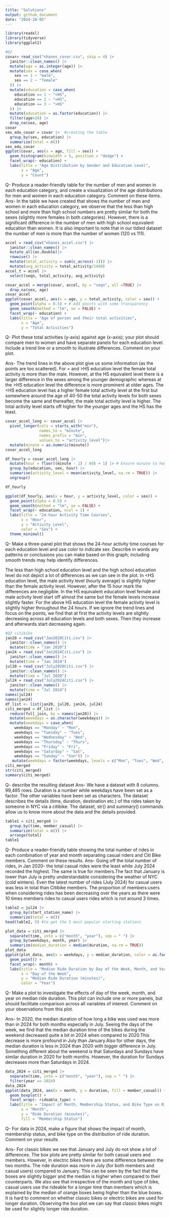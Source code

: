 ```yaml
---
title: "Solutions"
output: github_document
date: "2024-10-05"
---
```

```R
library(readxl)
library(tidyverse)
library(ggplot2)
```

```R
#Q2
covar= read_csv("nhanes_covar.csv", skip = 4) |>
  janitor::clean_names() |>
  mutate(age = as.integer(age)) |>
  mutate(sex = case_when(
    sex == 1 ~ "male",
    sex == 2 ~ "female"
  )) |>
  mutate(education = case_when(
    education == 1 ~ "<HS",
    education == 2 ~ "=HS",
    education == 3 ~ ">HS"
  )) |>
  mutate(education = as.factor(education)) |>
  filter(age>20) |>
  drop_na(sex, age)
covar
sex_edu_covar = covar |>  #creating the table
  group_by(sex, education) |>
  summarize(total = n())
sex_edu_covar
ggplot(covar, aes(x = age, fill = sex)) +
  geom_histogram(binwidth = 5, position = "dodge") +
  facet_wrap(~ education) +
  labs(title = "Age Distribution by Gender and Education Level",
       x = "Age",
       y = "Count")
```

Q- Produce a reader-friendly table for the number of men and women in each education category, and create a visualization of the age distributions for men and women in each education category. Comment on these items.
Ans- In the table we have created that shows the number of men and women in each education category, we observe that the less than high school and more than high school numbers are pretty similar for both the sexes (slightly more females in both categories). However, there is a significant difference in the number of men with high school equivalent education than women. It is also important to note that in our tidied dataset the number of men is more than the number of women (120 vs 111).


```R

accel = read_csv("nhanes_accel.csv") |>
  janitor::clean_names() |>
  mutate_all(as.double)|>
  rowwise() |>
  mutate(total_activity = sum(c_across(-1))) |>
  mutate(avg_activity = total_activity/1440)
accel_t = accel |>
  select(seqn, total_activity, avg_activity)
```

```R
covar_accel = merge(covar, accel, by = "seqn", all =TRUE) |>
  drop_na(sex, age)
covar_accel
ggplot(covar_accel, aes(x = age, y = total_activity, color = sex)) +
  geom_point(alpha = 0.5) + # Add points with some transparency
  geom_smooth(method = "lm", se = FALSE) +
  facet_wrap(~ education) +
  labs(title = "Age of person and their total activities",
       x = "Age",
       y = "Total Activities")
```
Q- Plot these total activities (y-axis) against age (x-axis); your plot should compare men to women and have separate panels for each education level. Include a trend line or a smooth to illustrate differences. Comment on your plot.

Ans- The trend lines in the above plot give us some information (as the points are too scattered). For = and >HS education level the female total activity is more than the male. However, at the HS equivalent level there is a larger difference in the sexes among the younger demographic whereas at the >HS education level the difference is more prominent at older ages. The <HS education level has a higher female total activity level at the first but somewhere around the age of 40-50 the total activity levels for both sexes become the same and thereafter, the male total activity level is higher. The total activity level starts off higher for the younger ages and the <HS level has the greatest difference between younger and older people while the >HS has the least.



```R
covar_accel_long <- covar_accel |>
  pivot_longer(cols = starts_with("min"), 
               names_to = "minute", 
               names_prefix = "min", 
               values_to = "activity_level")|>
  mutate(minute = as.numeric(minute))
covar_accel_long

df_hourly = covar_accel_long |>
  mutate(hour = floor((minute - 1) / 60) + 1) |> # Ensure minute to hour conversion
  group_by(education, sex, hour) |>
  summarise(activity_level = mean(activity_level, na.rm = TRUE)) |>
  ungroup()

df_hourly

ggplot(df_hourly, aes(x = hour, y = activity_level, color = sex)) +
  geom_point(alpha = 0.5) +  
  geom_smooth(method = "lm", se = FALSE) + 
  facet_wrap(~ education, ncol = 1) + 
  labs(title = "24-hour Activity Time Courses",
       x = "Hour",
       y = "Activity Level",
       color = "Sex") +
  theme_minimal()
```

Q-  Make a three-panel plot that shows the 24-hour activity time courses for each education level and use color to indicate sex. Describe in words any patterns or conclusions you can make based on this graph; including smooth trends may help identify differences.

The less than high school education level and the high school education level do not depict a lot of differences as we can see in the plot. In <HS education level, the male activity level (hourly average) is slightly higher than the female activity level. However, after the 15 hour mark the differences are negligible. In the HS equivalent education level female and male activity level start off almost the same but the female levels increase slightly faster. For the above HS education level the female activity level is slightly higher throughout the 24 hours. If we ignore the trend lines and focus on the points, we find that at first the activity levels are slightly decreasing across all education levels and both sexes. Then they increase and afterwards start decreasing again. 

```R
#Q3 citibike
jan20 = read_csv("Jan2020Citi.csv") |>
  janitor::clean_names() |>
  mutate(time = "Jan 2020")
jan24 = read_csv("Jan2024Citi.csv") |>
  janitor::clean_names() |>
  mutate(time = "Jan 2024")
jul20 = read_csv("July2020Citi.csv") |>
  janitor::clean_names() |>
  mutate(time = "Jul 2020")
jul24 = read_csv("July2024Citi.csv") |>
  janitor::clean_names() |>
  mutate(time = "Jul 2024")
names(jul24)
names(jan24)
df_list <- list(jan20, jul20, jan24, jul24)
citi_merged = df_list |>
  reduce(full_join, by = names(jan20)) |>
  mutate(weekdays = as.character(weekdays)) |>
  mutate(weekdays = case_when(
    weekdays == "Monday" ~ "Mon",
    weekdays == "Tuesday" ~ "Tues",
    weekdays == "Wednesday" ~ "Wed",
    weekdays == "Thursday" ~ "Thurs",
    weekdays == "Friday" ~ "Fri",
    weekdays == "Saturday" ~ "Sat",
    weekdays == "Sunday" ~ "Sun")) |>
   mutate(weekdays = factor(weekdays, levels = c("Mon", "Tues", "Wed", "Thurs", "Fri", "Sat", "Sun")))
citi_merged
str(citi_merged)
summary(citi_merged)
```

Q- describe the resulting dataset
Ans- We have a dataset with 8 columns. 99,485 rows. Duration is a number while weekdays have been set as a factor. The other variables have been set as characters. The dataset describes the details (time, duration, destination etc.) of the rides taken by someone in NYC via a citibike. The dataset, str() and summary() commands allow us to know more about the data and the details provided.

```R
table1 = citi_merged |>
  group_by(time, member_casual) |>
  summarize(total = n()) |>
  arrange(total)
table1
```

Q- Produce a reader-friendly table showing the total number of rides in each combination of year and month separating casual riders and Citi Bike members. Comment on these results.
Ans- Going off the total number of rides, in Jan 2020- the total casual rides were the least while July 2024 recorded the highest. The same is true for members.The fact that January is lower than July is pretty understandable considering the weather of NYC (cold winters). Even the latest number of rides (July 2024) for casual users was less in total than Citibike members. The proportion of members:users when considering rides has been decreasing over the years as there were 10 times members rides to casual users rides which is not around 3 times.


```R
table2 = jul24 |>
  group_by(start_station_name) |>
  summarize(total = n())
head(table2, 5) #to get the 5 most popular starting stations
```

```R
plot_data = citi_merged |>
  separate(time, into = c("month", "year"), sep = " ") |>
  group_by(weekdays, month, year) |>
  summarize(median_duration = median(duration, na.rm = TRUE))
plot_data
ggplot(plot_data, aes(x = weekdays, y = median_duration, color = as.factor(year))) +
  geom_point() +
  facet_wrap(~ month) +
  labs(title = "Median Ride Duration by Day of the Week, Month, and Year",
       x = "Day of the Week",
       y = "Median Ride Duration (minutes)",
       color = "Year")
```
Q- Make a plot to investigate the effects of day of the week, month, and year on median ride duration. This plot can include one or more panels, but should facilitate comparison across all variables of interest. Comment on your observations from this plot.

Ans- In 2020, the median duration of how long a bike was used was more than in 2024 for both months especially in July. 
Seeing the days of the week, we find that the median duration time of the bikes during the weekend decreased quite a bit in 2024 when compared to 2020.This decrease is more profound in July than January.Also for other days, the median duration is less in 2024 than 2020 with bigger difference in July. Something different about the weekend is that Saturdays and Sundays have similar duration in 2020 for both months. However, the duration for Sundays decreases more than Saturdays in 2024.



```R
data_2024 = citi_merged |>
  separate(time, into = c("month", "year"), sep = " ") |>
  filter(year == 2024)
data_2024
ggplot(data_2024, aes(x = month, y = duration, fill = member_casual)) +
  geom_boxplot() +
  facet_wrap(~ rideable_type) +
  labs(title = "Impact of Month, Membership Status, and Bike Type on Ride Duration",
       x = "Month",
       y = "Ride Duration (minutes)",
       fill = "Membership Status")
```
Q- For data in 2024, make a figure that shows the impact of month, membership status, and bike type on the distribution of ride duration. Comment on your results

Ans- For classic bikes we see that January and July do not show a lot of differences. The box plots are pretty similar for both casual users and members. 
However, in electric bikes there are some difference between the two months. The ride duration was more in July (for both members and casual users) compared to January. This can be seen by the fact that the boxes are slightly bigger and the median is higher when compared to their counterparts.
We also see that irrespective of the month and type of bike, casual users use the rideable for a longer time than members which is explained by the median of orange boxes being higher than the blue boxes.
It is hard to comment on whether classic bikes or electric bikes are used for longer duration. Observing the box plot we can say that classic bikes might be used for slightly longer ride duration.


